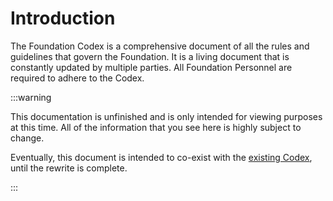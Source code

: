 # Introduction

The Foundation Codex is a comprehensive document of all the rules and guidelines that govern the Foundation. It is a living document that is constantly updated by multiple parties. All Foundation Personnel are required to adhere to the Codex.

:::warning

This documentation is unfinished and is only intended for viewing purposes at this time. All of the information that you see here is highly subject to change.

Eventually, this document is intended to co-exist with the [existing Codex](https://trello.com/b/6YjP9iXL), until the rewrite is complete.

:::